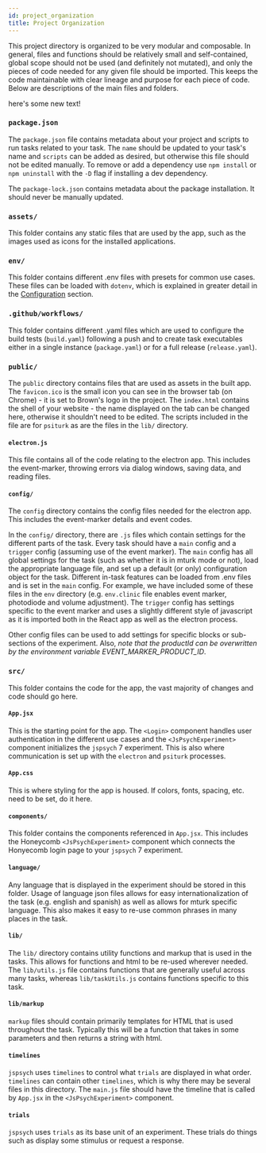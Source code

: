 ---
id: project_organization
title: Project Organization
---

This project directory is organized to be very modular and composable. In general, files and functions should be relatively small and self-contained, global scope should not be used (and definitely not mutated), and only the pieces of code needed for any given file should be imported. This keeps the code maintainable with clear lineage and purpose for each piece of code. Below are descriptions of the main files and folders.

here's some new text!

### `package.json`

The `package.json` file contains metadata about your project and scripts to run tasks related to your task. The `name` should be updated to your task's name and `scripts` can be added as desired, but otherwise this file should not be edited manually.  To remove or add a dependency use `npm install` or `npm uninstall` with the `-D` flag if installing a dev dependency.

The `package-lock.json` contains metadata about the package installation. It should never be manually updated.

### `assets/`

This folder contains any static files that are used by the app, such as the images used as icons for the installed applications.

### `env/`

This folder contains different .env files with presets for common use cases. These files can be loaded with `dotenv`, which is explained in greater detail in the [Configuration](configuration.md) section.

### `.github/workflows/`

This folder contains different .yaml files which are used to configure the build tests (`build.yaml`) following a push and to create task executables either in a single instance (`package.yaml`) or for a full release (`release.yaml`).

### `public/`

The `public` directory contains files that are used as assets in the built app. The `favicon.ico` is the small icon you can see in the browser tab (on Chrome) - it is set to Brown's logo in the project. The `index.html` contains the shell of your website - the name displayed on the tab can be changed here, otherwise it shouldn't need to be edited. The scripts included in the file are for `psiturk` as are the files in the `lib/` directory.

#### `electron.js`

This file contains all of the code relating to the electron app. This includes the event-marker, throwing errors via dialog windows, saving data, and reading files.

#### `config/`

The `config` directory contains the config files needed for the electron app.  This includes the event-marker details and event codes.

In the `config/` directory, there are `.js` files which contain settings for the different parts of the task.  Every task should have a `main` config and a `trigger` config (assuming use of the event marker). The `main` config has all global settings for the task (such as whether it is in mturk mode or not), load the appropriate language file, and set up a default (or only) configuration object for the task. Different in-task features can be loaded from .env files and is set in the `main` config. For example, we have included some of these files in the `env` directory (e.g. `env.clinic` file enables event marker, photodiode and volume adjustment). The `trigger` config has settings specific to the event marker and uses a slightly different style of javascript as it is imported both in the React app as well as the electron process.

Other config files can be used to add settings for specific blocks or sub-sections of the experiment. Also, *note that the productId can be overwritten by the environment variable EVENT_MARKER_PRODUCT_ID*.

### `src/`

This folder contains the code for the app, the vast majority of changes and code should go here.

#### `App.jsx`

This is the starting point for the app. The `<Login>` component handles user authentication in the different use cases and the `<JsPsychExperiment>` component initializes the `jspsych` 7 experiment. This is also where communication is set up with the `electron` and `psiturk` processes.

#### `App.css`

This is where styling for the app is housed. If colors, fonts, spacing, etc. need to be set, do it here.

#### `components/`

This folder contains the components referenced in `App.jsx`.  This includes the Honeycomb `<JsPsychExperiment>` component which connects the Honyecomb login page to your `jspsych` 7 experiment.

#### `language/`

Any language that is displayed in the experiment should be stored in this folder. Usage of language json files allows for easy internationalization of the task (e.g. english and spanish) as well as allows for mturk specific language. This also makes it easy to re-use common phrases in many places in the task.

#### `lib/`

The `lib/` directory contains utility functions and markup that is used in the tasks.  This allows for functions and html to be re-used wherever needed. The `lib/utils.js` file contains functions that are generally useful across many tasks, whereas `lib/taskUtils.js` contains functions specific to this task.

#### `lib/markup`

`markup` files should contain primarily templates for HTML that is used throughout the task. Typically this will be a function that takes in some parameters and then returns a string with html.

#### `timelines`

`jspsych` uses `timelines` to control what `trials` are displayed in what order.  `timelines` can contain other `timelines`, which is why there may be several files in this directory.  The `main.js` file should have the timeline that is called by `App.jsx` in the `<JsPsychExperiment>` component.

#### `trials`

`jspsych` uses `trials` as its base unit of an experiment. These trials do things such as display some stimulus or request a response.
